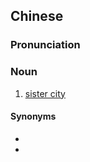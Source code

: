 ==Chinese==
{{zh-forms|type=22}}

===Pronunciation===
{{zh-pron
|m=zǐmèi chéngshì
|c=zi2 mui6 sing4 si5
|cat=n
}}

===Noun===
{{zh-noun}}

# [[sister city]]

====Synonyms====
* {{zh-l|友好城市|tr=[[yǒuhǎo chéngshì]]}}
* {{zh-l|姐妹城市|tr=[[jiěmèi chéngshì]]}}